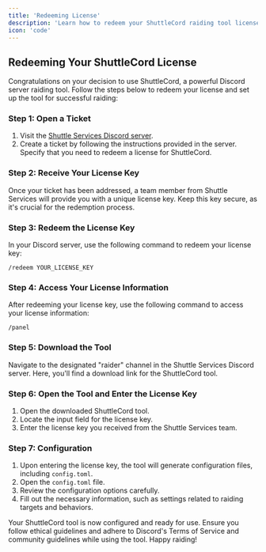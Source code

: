 ```yaml
---
title: 'Redeeming License'
description: 'Learn how to redeem your ShuttleCord raiding tool license and set up the tool.'
icon: 'code'
---
```


## Redeeming Your ShuttleCord License

Congratulations on your decision to use ShuttleCord, a powerful Discord server raiding tool. Follow the steps below to redeem your license and set up the tool for successful raiding:

### Step 1: Open a Ticket

1. Visit the [Shuttle Services Discord server](https://discord.gg/shuttle-services).
2. Create a ticket by following the instructions provided in the server. Specify that you need to redeem a license for ShuttleCord.

### Step 2: Receive Your License Key

Once your ticket has been addressed, a team member from Shuttle Services will provide you with a unique license key. Keep this key secure, as it's crucial for the redemption process.

### Step 3: Redeem the License Key

In your Discord server, use the following command to redeem your license key:
```
/redeem YOUR_LICENSE_KEY
```

### Step 4: Access Your License Information

After redeeming your license key, use the following command to access your license information:
```
/panel
```

### Step 5: Download the Tool

Navigate to the designated "raider" channel in the Shuttle Services Discord server. Here, you'll find a download link for the ShuttleCord tool.

### Step 6: Open the Tool and Enter the License Key

1. Open the downloaded ShuttleCord tool.
2. Locate the input field for the license key.
3. Enter the license key you received from the Shuttle Services team.

### Step 7: Configuration

1. Upon entering the license key, the tool will generate configuration files, including `config.toml`.
2. Open the `config.toml` file.
3. Review the configuration options carefully.
4. Fill out the necessary information, such as settings related to raiding targets and behaviors.

Your ShuttleCord tool is now configured and ready for use. Ensure you follow ethical guidelines and adhere to Discord's Terms of Service and community guidelines while using the tool. Happy raiding!
